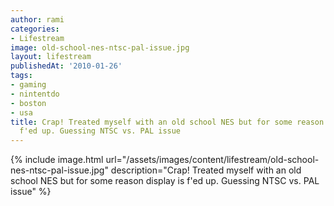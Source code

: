 ```yaml
---
author: rami
categories:
- Lifestream
image: old-school-nes-ntsc-pal-issue.jpg
layout: lifestream
publishedAt: '2010-01-26'
tags:
- gaming
- nintentdo
- boston
- usa
title: Crap! Treated myself with an old school NES but for some reason display is
  f'ed up. Guessing NTSC vs. PAL issue
---
```


{% include image.html url="/assets/images/content/lifestream/old-school-nes-ntsc-pal-issue.jpg" description="Crap! Treated myself with an old school NES but for some reason display is f'ed up. Guessing NTSC vs. PAL issue" %}